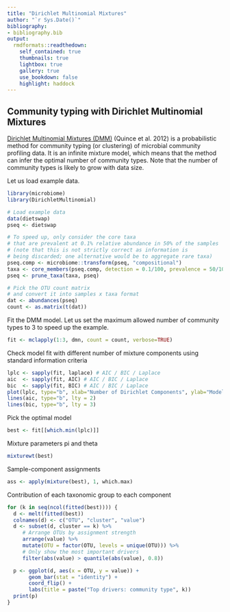 ---
title: "Dirichlet Multinomial Mixtures"
author: "`r Sys.Date()`"
bibliography: 
- bibliography.bib
output:
  rmdformats::readthedown:
    self_contained: true
    thumbnails: true
    lightbox: true
    gallery: true
    use_bookdown: false
    highlight: haddock
---
<!--
  %\VignetteEngine{knitr::rmarkdown}
  %\VignetteIndexEntry{microbiome tutorial - DMM}
  %\usepackage[utf8]{inputenc}
  %\VignetteEncoding{UTF-8}  
-->


## Community typing with Dirichlet Multinomial Mixtures

[Dirichlet Multinomial Mixtures (DMM)](https://doi.org/10.1371/journal.pone.0030126) (Quince et al. 2012) is a probabilistic method for community typing (or clustering) of microbial community profiling data. It is an infinite mixture model, which means that the method can infer the optimal number of community types. Note that the number of community types is likely to grow with data size.


Let us load example data.

```{r DMM0, fig.width=6, fig.height=5, warning=FALSE, message=FALSE}
library(microbiome)
library(DirichletMultinomial)

# Load example data
data(dietswap)
pseq <- dietswap

# To speed up, only consider the core taxa
# that are prevalent at 0.1% relative abundance in 50% of the samples
# (note that this is not strictly correct as information is
# being discarded; one alternative would be to aggregate rare taxa)
pseq.comp <- microbiome::transform(pseq, "compositional")
taxa <- core_members(pseq.comp, detection = 0.1/100, prevalence = 50/100)
pseq <- prune_taxa(taxa, pseq)

# Pick the OTU count matrix
# and convert it into samples x taxa format
dat <- abundances(pseq)
count <- as.matrix(t(dat))
```


Fit the DMM model. Let us set the maximum allowed number of community types to 3 to speed up the example.

```{r DMM, fig.width=6, fig.height=5, warning=FALSE, message=FALSE}
fit <- mclapply(1:3, dmn, count = count, verbose=TRUE)
```


Check model fit with different number of mixture components using standard information criteria

```{r DMMplot, fig.width=6, fig.height=5, warning=FALSE, message=FALSE}
lplc <- sapply(fit, laplace) # AIC / BIC / Laplace
aic  <- sapply(fit, AIC) # AIC / BIC / Laplace
bic  <- sapply(fit, BIC) # AIC / BIC / Laplace
plot(lplc, type="b", xlab="Number of Dirichlet Components", ylab="Model Fit")
lines(aic, type="b", lty = 2)
lines(bic, type="b", lty = 3)
```

Pick the optimal model

```{r DMM3, fig.width=6, fig.height=5, warning=FALSE, message=FALSE}
best <- fit[[which.min(lplc)]]
```

Mixture parameters pi and theta

```{r DMM4, fig.width=6, fig.height=5, warning=FALSE, message=FALSE}
mixturewt(best)
```

Sample-component assignments

```{r DMM5, fig.width=6, fig.height=5, warning=FALSE, message=FALSE} 
ass <- apply(mixture(best), 1, which.max)
```

Contribution of each taxonomic group to each component

```{r DMM6, fig.width=6, fig.height=5, warning=FALSE, message=FALSE, fig.show="hold", out.width="33%"}
for (k in seq(ncol(fitted(best)))) {
  d <- melt(fitted(best))
  colnames(d) <- c("OTU", "cluster", "value")
  d <- subset(d, cluster == k) %>%
     # Arrange OTUs by assignment strength
     arrange(value) %>%
     mutate(OTU = factor(OTU, levels = unique(OTU))) %>%
     # Only show the most important drivers
     filter(abs(value) > quantile(abs(value), 0.8))     

  p <- ggplot(d, aes(x = OTU, y = value)) +
       geom_bar(stat = "identity") +
       coord_flip() +
       labs(title = paste("Top drivers: community type", k))
  print(p)
}
```

